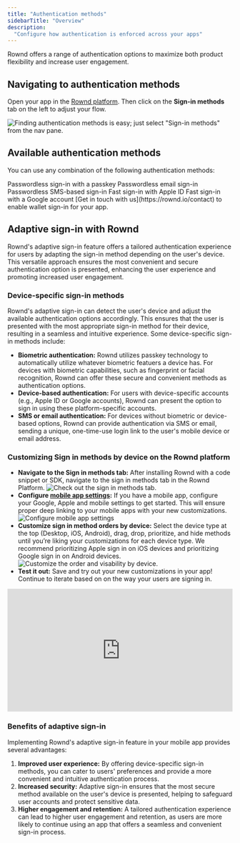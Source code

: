 ```yaml
---
title: "Authentication methods"
sidebarTitle: "Overview"
description:
  "Configure how authentication is enforced across your apps"
---
```


Rownd offers a range of authentication options to maximize both product flexibility and increase user engagement.

## Navigating to authentication methods

Open your app in the [Rownd platform](https://app.rownd.io/applications). Then click on the **Sign-in methods** tab on the left to adjust your flow.

![Finding authentication methods is easy; just select "Sign-in methods" from the nav pane.](/images/Sign-in-methods-page.png)

## Available authentication methods
You can use any combination of the following authentication methods:

<CardGroup cols={4}>
  <Card title="[Passkeys](./passkeys)" icon="fingerprint" color="#cbaaff">
    Passwordless sign-in with a passkey
  </Card>
  <Card title="[Email](./email)" icon="email" color="#0285c7">
    Passwordless email sign-in
  </Card>
  <Card title="[Phone / SMS](./phone-sms)" icon="cell-phone" color="#cbaaff">
    Passwordless SMS-based sign-in
  </Card>
  <Card title="[Apple ID](./apple)" icon="square-4" color="#cbaaff">
    Fast sign-in with Apple ID
  </Card>
   <Card title="[Google account](./google)" icon="square-4" color="#cbaaff">
    Fast sign-in with a Google account
  </Card>
    <Card title="Crypto / wallet sign in" icon="square-4" color="#cbaaff">
    [Get in touch with us](https://rownd.io/contact) to enable wallet sign-in for your app.
  </Card>
</CardGroup>

<!-- - [Passkeys](./passkeys) - Passwordless sign-in with a passkey
- [Email](./email) - Passwordless email sign-in
- [Phone / SMS](./phone-sms) - Passwordless SMS-based sign-in
- [Apple ID](./apple) - Fast sign-in with Apple ID
- [Google account](./google) - Fast sign-in with a Google account
- **Crypto / wallet sign-in** - When detected, sign-in using Metamask, Coinbase, etc.
  <Info>
    [Get in touch with us](https://rownd.io/contact) to enable wallet sign-in for your app.
  </Info> -->

## Adaptive sign-in with Rownd

Rownd's adaptive sign-in feature offers a tailored authentication experience for users by adapting the sign-in method depending on the user's device. This versatile approach ensures the most convenient and secure authentication option is presented, enhancing the user experience and promoting increased user engagement.

### Device-specific sign-in methods

Rownd's adaptive sign-in can detect the user's device and adjust the available authentication options accordingly. This ensures that the user is presented with the most appropriate sign-in method for their device, resulting in a seamless and intuitive experience. Some device-specific sign-in methods include:

- **Biometric authentication:** Rownd utilizes passkey technology to automatically utilize whatever biometric featuers a device has.  For devices with biometric capabilities, such as fingerprint or facial recognition, Rownd can offer these secure and convenient methods as authentication options.
- **Device-based authentication:** For users with device-specific accounts (e.g., Apple ID or Google accounts), Rownd can present the option to sign in using these platform-specific accounts.
- **SMS or email authentication:** For devices without biometric or device-based options, Rownd can provide authentication via SMS or email, sending a unique, one-time-use login link to the user's mobile device or email address.

### Customizing Sign in methods by device on the Rownd platform 
- **Navigate to the Sign in methods tab:** After installing Rownd with a code snippet or SDK, navigate to the sign in methods tab in the Rownd Platform.
![Check out the sign in methods tab.](/images/Sign-in-methods-page.png)
- **Configure [mobile app settings](configuration/mobile.mdx):** If you have a mobile app, configure your Google, Apple and mobile settings to get started. This will ensure proper deep linking to your mobile apps with your new customizations.
![Configure mobile app settings](/images/Mobile-app-settings2.png)
- **Customize sign in method orders by device:** Select the device type at the top (Desktop, iOS, Android), drag, drop, prioritize, and hide methods until you’re liking your customizations for each device type. We recommend prioritizing Apple sign in on iOS devices and prioritizing Google sign in on Android devices.
![Customize the order and visability by device.](/images/iOS-customize-sign-in-method.png)
- **Test it out:** Save and try out your new customizations in your app! Continue to iterate based on on the way your users are signing in.

<!-- <video src="/images/Sign-in-method-order-by-device.mp4" autoPlay muted loop>
  Your browser does not support the video tag.
</video> -->

<div style="position: relative; padding-bottom: 54.60060667340748%; height: 0;"><iframe src="https://www.loom.com/embed/3bd720b73a3443e9ad9fdfa6269f3914" frameborder="0" webkitallowfullscreen mozallowfullscreen allowfullscreen style="position: absolute; top: 0; left: 0; width: 100%; height: 100%;"></iframe></div>


### Benefits of adaptive sign-in

Implementing Rownd's adaptive sign-in feature in your mobile app provides several advantages:

1. **Improved user experience:** By offering device-specific sign-in methods, you can cater to users' preferences and provide a more convenient and intuitive authentication process.
2. **Increased security:** Adaptive sign-in ensures that the most secure method available on the user's device is presented, helping to safeguard user accounts and protect sensitive data.
3. **Higher engagement and retention:** A tailored authentication experience can lead to higher user engagement and retention, as users are more likely to continue using an app that offers a seamless and convenient sign-in process.


